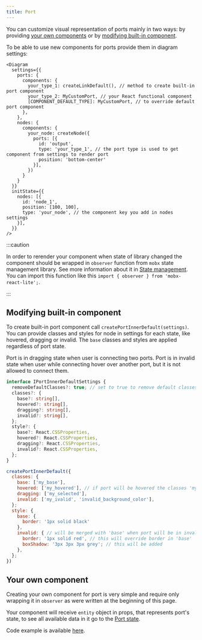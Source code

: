 ```yaml
---
title: Port
---
```


You can customize visual representation of ports mainly in two ways: by providing [your own
components](#your-own-component) or by [modifying built-in component](#modifying-built-in-component).

To be able to use new components for ports provide them in diagram settings:

```tsx
<Diagram
  settings={{
    ports: {
      components: {
        your_type_1: createLinkDefault(), // method to create built-in port component
        your_type_2: MyCustomPort, // your React functional component
        [COMPONENT_DEFAULT_TYPE]: MyCustomPort, // to override default port component
      },
    },
    nodes: {
      components: {
        your_node: createNode({
          ports: [{
            id: 'output',
            type: 'your_type_1', // the port type is used to get component from settings to render port
            position: 'bottom-center'
          }],
        })
      }
    }
  }}
  initState={{
    nodes: [{
      id: 'node_1',
      position: [100, 100],
      type: 'your_node', // the component key you add in nodes settings
    }],
  }}
/>
```

:::caution

In order to rerender your component when state of library changed the component should be wrapped in `observer` function from `mobx` state management library. See more information about it in [State management](../stateManagement). You can import this function like this `import { observer } from 'mobx-react-lite';`.

:::

## Modifying built-in component

To create built-in port component call `createPortInnerDefault(settings)`. You can provide classes and styles for node in settings for each state, like hovered, dragging or invalid. The `base` classes and styles are applied regardless of port state.

Port is in dragging state when user is connecting two ports. Port is in invalid state when user while connecting hover over another port, but it is not allowed to connect them.

```ts title="Settings type"
interface IPortInnerDefaultSettings {
  removeDefaultClasses?: true; // set to true to remove default classes
  classes?: {
    base?: string[],
    hovered?: string[],
    dragging?: string[],
    invalid?: string[],
  };
  style?: {
    base?: React.CSSProperties,
    hovered?: React.CSSProperties,
    dragging?: React.CSSProperties,
    invalid?: React.CSSProperties,
  };
}
```

```jsx title="Example"
createPortInnerDefault({
  classes: {
    base: ['my_base'],
    hovered: ['my_hovered'], // if port will be hovered the classes 'my_base' and 'my_hovered' will be added to component along with the default ones
    dragging: ['my_selected'],
    invalid: ['my_ivalid', 'invalid_background_color'],
  };
  style: {
    base: {
      border: '1px solid black'
    },
    invalid: { // will be merged with 'base' when port will be in invalid state
      border: '1px solid red', // this will override border in 'base'
      boxShadow: '3px 3px 3px grey'; // this will be added
    },
  };
})
```

## Your own component

Creating your own component for port is very simple and require only wrapping it in `observer` as were written at the beginning of this page.

Your component will receive `entity` object in props, that represents port's state, to see all available data in it go to the [Port state](../api/classes/PortState.md).

Code example is available [here](/examples/customizePortDiagram).